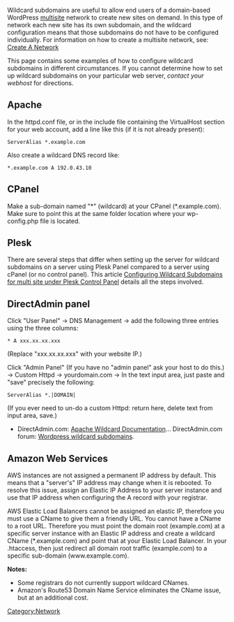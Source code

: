 Wildcard subdomains are useful to allow end users of a domain-based WordPress [[Glossary#Multisite|multisite]] network to create new sites on demand. In this type of network each new site has its own subdomain, and the wildcard configuration means that those subdomains do not have to be configured individually. For information on how to create a multisite network, see: [[Create A Network]]

This page contains some examples of how to configure wildcard subdomains in different circumstances. If you cannot determine how to set up wildcard subdomains on your particular web server, <em>contact your webhost</em> for directions.

== Apache ==

In the httpd.conf file, or in the include file containing the VirtualHost section for your web account, add a line like this (if it is not already present):

 ServerAlias *.example.com

Also create a wildcard DNS record like:

 *.example.com A 192.0.43.10


== CPanel ==

Make a sub-domain named "*" (wildcard) at your CPanel (*.example.com). Make sure to point this at the same folder location where your wp-config.php file is located.

== Plesk ==

There are several steps that differ when setting up the server for wildcard subdomains on a server using Plesk Panel compared to a server using cPanel (or no control panel).  This article [[Configuring Wildcard Subdomains for multi site under Plesk Control Panel]] details all the steps involved.  

== DirectAdmin panel ==

Click "User Panel" -> DNS Management -> add the following three entries using the three columns: <pre>* A xxx.xx.xx.xxx</pre> (Replace "xxx.xx.xx.xxx" with your website IP.) 

Click "Admin Panel" (If you have no "admin panel" ask your host to do this.) -> Custom Httpd -> yourdomain.com -> In the text input area, just paste and "save" precisely the following: <pre>ServerAlias *.|DOMAIN|</pre> (If you ever need to un-do a custom Httpd: return here, delete text from input area, save.)

* DirectAdmin.com: [http://help.directadmin.com/item.php?id=127 Apache Wildcard Documentation]... DirectAdmin.com forum: [http://www.directadmin.com/forum/showthread.php?p=195033 Wordpress wildcard subdomains].

== Amazon Web Services ==

AWS instances are not assigned a permanent IP address by default.  This means that a "server's" IP address may change when it is rebooted. To resolve this issue, assign an Elastic IP Address to your server instance and use that IP address when configuring the A record with your registrar.

AWS Elastic Load Balancers cannot be assigned an elastic IP, therefore you must use a CName to give them a friendly URL.  You cannot have a CName to a root URL. Therefore you must point the domain root (example.com) at a specific server instance with an Elastic IP address and create a wildcard CName (*.example.com) and point that at your Elastic Load Balancer. In your .htaccess, then just redirect all domain root traffic (example.com) to a specific sub-domain (www.example.com).  

'''Notes:'''
* Some registrars do not currently support wildcard CNames.
* Amazon's Route53 Domain Name Service eliminates the CName issue, but at an additional cost.

[[Category:Network]]